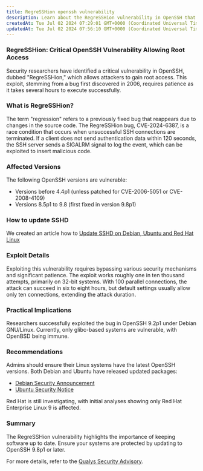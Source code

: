```yaml
---
title: RegreSSHion openssh vulnerability
description: Learn about the RegreSSHion vulnerability in OpenSSH that allows attackers to gain root access. Discover the affected versions and how to protect your systems.
createdAt: Tue Jul 02 2024 07:29:01 GMT+0000 (Coordinated Universal Time)
updatedAt: Tue Jul 02 2024 07:56:10 GMT+0000 (Coordinated Universal Time)
---
```


### RegreSSHion: Critical OpenSSH Vulnerability Allowing Root Access

Security researchers have identified a critical vulnerability in OpenSSH, dubbed "RegreSSHion," which allows attackers to gain root access. This exploit, stemming from a bug first discovered in 2006, requires patience as it takes several hours to execute successfully.

### What is RegreSSHion?

The term "regression" refers to a previously fixed bug that reappears due to changes in the source code. The RegreSSHion bug, CVE-2024-6387, is a race condition that occurs when unsuccessful SSH connections are terminated. If a client does not send authentication data within 120 seconds, the SSH server sends a SIGALRM signal to log the event, which can be exploited to insert malicious code.

### Affected Versions

The following OpenSSH versions are vulnerable:

- Versions before 4.4p1 (unless patched for CVE-2006-5051 or CVE-2008-4109)
- Versions 8.5p1 to 9.8 (first fixed in version 9.8p1)

### How to update SSHD

We created an article how to [Update SSHD on Debian, Ubuntu and Red Hat Linux](./update-sshd-debian-ubuntu-redhat)

### Exploit Details

Exploiting this vulnerability requires bypassing various security mechanisms and significant patience. The exploit works roughly one in ten thousand attempts, primarily on 32-bit systems. With 100 parallel connections, the attack can succeed in six to eight hours, but default settings usually allow only ten connections, extending the attack duration.

### Practical Implications

Researchers successfully exploited the bug in OpenSSH 9.2p1 under Debian GNU/Linux. Currently, only glibc-based systems are vulnerable, with OpenBSD being immune.

### Recommendations

Admins should ensure their Linux systems have the latest OpenSSH versions. Both Debian and Ubuntu have released updated packages:

- [Debian Security Announcement](https://lists.debian.org/debian-security-announce/2024/msg00135.html)
- [Ubuntu Security Notice](https://ubuntu.com/security/notices/USN-6859-1)

Red Hat is still investigating, with initial analyses showing only Red Hat Enterprise Linux 9 is affected.

### Summary

The RegreSSHion vulnerability highlights the importance of keeping software up to date. Ensure your systems are protected by updating to OpenSSH 9.8p1 or later.

For more details, refer to the [Qualys Security Advisory](https://www.qualys.com/2024/07/01/cve-2024-6387/regresshion.txt).
